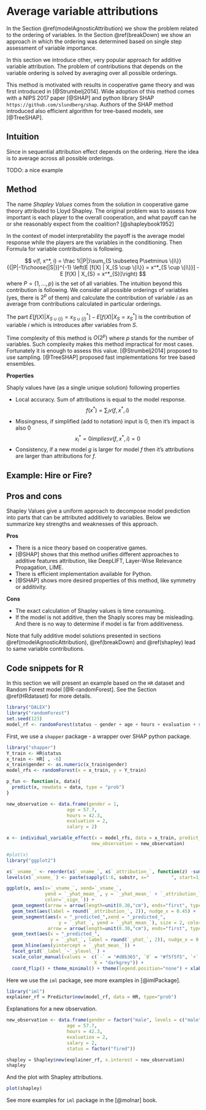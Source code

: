 # Average variable attributions {#shapley}

In the Section \@ref(modelAgnosticAttribution) we show the problem related to the ordering of variables. In the Section \@ref(breakDown) we show an approach in which the ordering was determined based on single step assessment of variable importance.

In this section we introduce other, very popular approach for additive variable attribution. The problem of contributions that depends on the variable ordering is solved by averaging over all possible orderings.

This method is motivated with results in cooperative game theory and was first introduced in [@Strumbelj2014]. Wide adoption of this method comes with a NIPS 2017 paper [@SHAP] and python library SHAP `https://github.com/slundberg/shap`. Authors of the SHAP method introduced also efficient algorithm for tree-based models, see [@TreeSHAP].

## Intuition

Since in sequential attribution effect depends on the ordering. Here the idea is to average across all possible orderings.

TODO:  a nice example

## Method

The name *Shapley Values* comes from the solution in cooperative game theory attributed to Lloyd Shapley. The original problem was to assess how important is each player to the overall cooperation, and what payoff can he or she reasonably expect from the coalition? [@shapleybook1952]

In the context of model interpretability the payoff is the average model response while the players are the variables in the conditioning. Then Formula for variable contributions is following.


$$
v(f, x^*, i) = \frac 1{|P|}\sum_{S \subseteq P\setminus \{i\}}  {{|P|-1}\choose{|S|}}^{-1} \left(E [f(X) | X_{S \cup \{i\}} = x^*_{S \cup \{i\}}] - E [f(X) | X_{S} = x^*_{S}]\right)
$$
where $P = \{1, \ldots, p\}$ is the set of all variables.
The intuition beyond this contribution is following. We consider all possible orderings of variables (yes, there is $2^p$ of them) and calculate the contribution of variable $i$ as an average from contributions calculated in particular orderings.

The part $E[f(X) | X_{S \cup \{i\}} = x^*_{S \cup \{i\}}] - E [f(X) | X_{S} = x^*_{S}]$ is the contribution of variable $i$ which is introduces after variables from $S$.

Time complexity of this method is $O(2^p)$ where $p$ stands for the number of variables. Such complexity makes this method impractical for most cases. Fortunately it is enough to assess this value. [@Strumbelj2014] proposed to use sampling. [@TreeSHAP] proposed fast implementations for tree based ensembles.

**Properties**

Shaply values have (as a single unique solution) following properties

* Local accuracy. Sum of attributions is equal to the model response.
$$
f(x^*) = \sum_{i}	v(f, x^*, i) 
$$
* Missingness, if simplified (add to notation) input is 0, then it's impact is also 0
$$
x_i^* = 0 implies	v(f, x^*, i) = 0
$$
* Consistency, if a new model $g$ is larger for model $f$ then it's attributions are larger than attributions for $f$.




## Example: Hire or Fire?


## Pros and cons

Shapley Values give a uniform approach to decompose model prediction into parts that can be attributed additively to variables. Below we summarize key strengths and weaknesses of this approach. 

**Pros**

- There is a nice theory based on cooperative games.
- [@SHAP] shows that this method unifies different approaches to additive features attribution, like  DeepLIFT, Layer-Wise Relevance Propagation, LIME.
- There is efficient implementation available for Python.
- [@SHAP] shows more desired properties of this method, like symmetry or additivity.

**Cons**

- The exact calculation of Shapley values is time consuming.
- If the model is not additive, then the Shaply scores may be misleading. And there is no way to determine if model is far from additiveness.

Note that fully additive model solutions presented in sections \@ref(modelAgnosticAttribution), \@ref(breakDown) and \@ref(shapley) lead to same variable contributions.


## Code snippets for R

In this section we will present an example based on the `HR` dataset and Random Forest model [@R-randomForest]. See the Section \@ref(HRdataset) for more details.

```r
library("DALEX")
library("randomForest")
set.seed(123)
model_rf <- randomForest(status ~ gender + age + hours + evaluation + salary, data = HR)
```

First, we use a `shapper` package - a wrapper over SHAP python package.

```r
library("shapper")
Y_train <- HR$status
x_train <- HR[ , -6]
x_train$gender <- as.numeric(x_train$gender)
model_rfs <- randomForest(x = x_train, y = Y_train)

p_fun <- function(x, data){
  predict(x, newdata = data, type = "prob")
}

new_observation <- data.frame(gender = 1,
                      age = 57.7,
                      hours = 42.3,
                      evaluation = 2,
                      salary = 2)

x <- individual_variable_effect(x = model_rfs, data = x_train, predict_function = p_fun,
                               new_observation = new_observation)

#plot(x)
library("ggplot2")

x$`_vname_` <- reorder(x$`_vname_`, x$`_attribution_`, function(z) -sum(abs(z)))
levels(x$`_vname_`) <- paste(sapply(1:6, substr, x="        ", start=1), levels(x$`_vname_`))

ggplot(x, aes(x=`_vname_`, xend=`_vname_`, 
              yend = `_yhat_mean_`, y = `_yhat_mean_` + `_attribution_`, 
              color=`_sign_`)) +
  geom_segment(arrow = arrow(length=unit(0.30,"cm"), ends="first", type = "closed")) + 
  geom_text(aes(label = round(`_attribution_`, 2)), nudge_x = 0.45) +
  geom_segment(aes(x = "_predicted_",xend = "_predicted_",
                   y = `_yhat_`, yend = `_yhat_mean_`), size = 2, color="black",
               arrow = arrow(length=unit(0.30,"cm"), ends="first", type = "closed")) + 
  geom_text(aes(x = "_predicted_", 
                y = `_yhat_`, label = round(`_yhat_`, 2)), nudge_x = 0.45, color="black") +
  geom_hline(aes(yintercept = `_yhat_mean_`)) + 
  facet_grid(`_label_`~`_ylevel_`) +
  scale_color_manual(values =  c(`-` = "#d8b365", `0` = "#f5f5f5", `+` = "#5ab4ac", 
                                X = "darkgrey")) +
  coord_flip() + theme_minimal() + theme(legend.position="none") + xlab("") + ylab("")
```


Here we use the `iml` package, see more examples in [@imlPackage].


```r
library("iml")
explainer_rf = Predictor$new(model_rf, data = HR, type="prob")
```

Explanations for a new observation.

```r
new_observation <- data.frame(gender = factor("male", levels = c("male", "female")),
                      age = 57.7,
                      hours = 42.3,
                      evaluation = 2,
                      salary = 2,
                      status = factor("fired"))

shapley = Shapley$new(explainer_rf, x.interest = new_observation)
shapley
```

And the plot with Shapley attributions.

```r
plot(shapley)
```

See more examples for `iml` package in the [@molnar] book.
